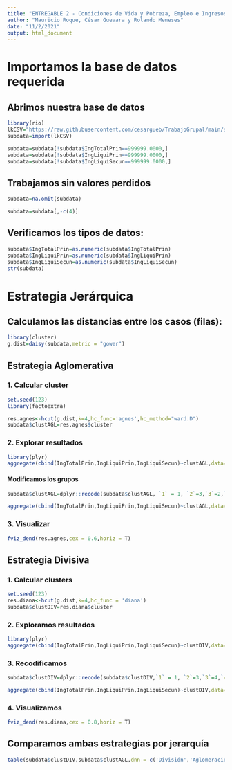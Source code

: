 ---
title: "ENTREGABLE 2 - Condiciones de Vida y Pobreza, Empleo e Ingresos"
author: "Mauricio Roque, César Guevara y Rolando Meneses"
date: "11/2/2021"
output: html_document
---
# Importamos la base de datos requerida

## Abrimos nuestra base de datos

```{r}
library(rio)
lkCSV="https://raw.githubusercontent.com/cesargueb/TrabajoGrupal/main/subdata.csv"
subdata=import(lkCSV)

subdata=subdata[!subdata$IngTotalPrin==999999.0000,]
subdata=subdata[!subdata$IngLiquiPrin==999999.0000,]
subdata=subdata[!subdata$IngLiquiSecun==999999.0000,]
```

## Trabajamos sin valores perdidos

```{r}
subdata=na.omit(subdata)

subdata=subdata[,-c(4)]
```

## Verificamos los tipos de datos:

```{r}
subdata$IngTotalPrin=as.numeric(subdata$IngTotalPrin)
subdata$IngLiquiPrin=as.numeric(subdata$IngLiquiPrin)
subdata$IngLiquiSecun=as.numeric(subdata$IngLiquiSecun)
str(subdata)
```

# Estrategia Jerárquica 

## Calculamos las distancias entre los casos (filas):

```{r}
library(cluster)
g.dist=daisy(subdata,metric = "gower")
```

## Estrategia Aglomerativa 

### 1. Calcular cluster 

```{r}
set.seed(123)
library(factoextra)

res.agnes<-hcut(g.dist,k=4,hc_func='agnes',hc_method="ward.D")
subdata$clustAGL=res.agnes$cluster
```

### 2. Explorar resultados

```{r}
library(plyr)
aggregate(cbind(IngTotalPrin,IngLiquiPrin,IngLiquiSecun)~clustAGL,data=subdata,mean)
```


#### Modificamos los grupos

```{r}
subdata$clustAGL=dplyr::recode(subdata$clustAGL, `1` = 1, `2`=3,`3`=2,`4`=4)

aggregate(cbind(IngTotalPrin,IngLiquiPrin,IngLiquiSecun)~clustAGL,data=subdata,mean)
```


### 3. Visualizar

```{r}
fviz_dend(res.agnes,cex = 0.6,horiz = T)
```

## Estrategia Divisiva

### 1. Calcular clusters

```{r}
set.seed(123)
res.diana<-hcut(g.dist,k=4,hc_func = 'diana')
subdata$clustDIV=res.diana$cluster
```

### 2. Exploramos resultados

```{r}
library(plyr)
aggregate(cbind(IngTotalPrin,IngLiquiPrin,IngLiquiSecun)~clustDIV,data=subdata,mean)
```

### 3. Recodificamos 

```{r}
subdata$clustDIV=dplyr::recode(subdata$clustDIV,`1` = 1, `2`=3,`3`=4,`4`=2)

aggregate(cbind(IngTotalPrin,IngLiquiPrin,IngLiquiSecun)~clustDIV,data=subdata,mean)
```


### 4. Visualizamos

```{r}
fviz_dend(res.diana,cex = 0.8,horiz = T)
```



## Comparamos ambas estrategias por jerarquía

```{r}
table(subdata$clustDIV,subdata$clustAGL,dnn = c('División','Aglomeración'))
```
